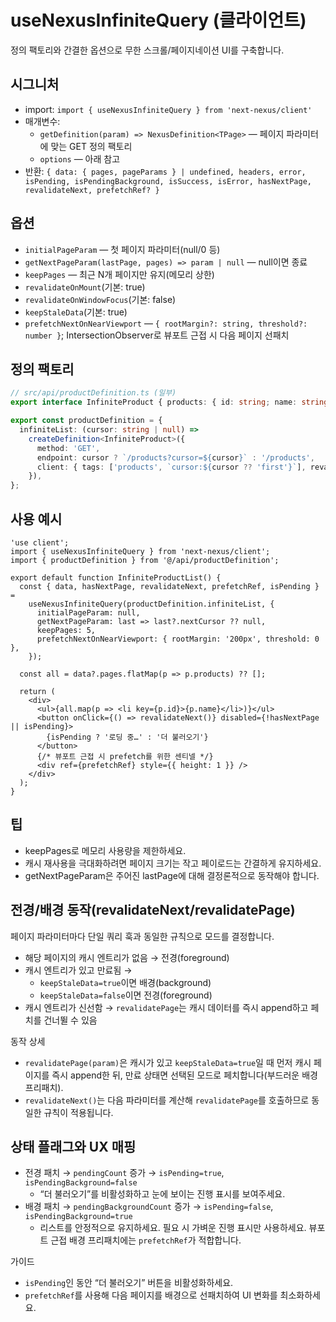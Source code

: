 # useNexusInfiniteQuery (클라이언트)

정의 팩토리와 간결한 옵션으로 무한 스크롤/페이지네이션 UI를 구축합니다.

## 시그니처
- import: `import { useNexusInfiniteQuery } from 'next-nexus/client'`
- 매개변수:
  - `getDefinition(param) => NexusDefinition<TPage>` — 페이지 파라미터에 맞는 GET 정의 팩토리
  - `options` — 아래 참고
- 반환: `{ data: { pages, pageParams } | undefined, headers, error, isPending, isPendingBackground, isSuccess, isError, hasNextPage, revalidateNext, prefetchRef? }`

## 옵션
- `initialPageParam` — 첫 페이지 파라미터(null/0 등)
- `getNextPageParam(lastPage, pages) => param | null` — null이면 종료
- `keepPages` — 최근 N개 페이지만 유지(메모리 상한)
- `revalidateOnMount`(기본: true)
- `revalidateOnWindowFocus`(기본: false)
- `keepStaleData`(기본: true)
- `prefetchNextOnNearViewport` — `{ rootMargin?: string, threshold?: number }`; IntersectionObserver로 뷰포트 근접 시 다음 페이지 선패치

## 정의 팩토리

```ts path=null start=null
// src/api/productDefinition.ts (일부)
export interface InfiniteProduct { products: { id: string; name: string }[]; nextCursor?: string | null }

export const productDefinition = {
  infiniteList: (cursor: string | null) =>
    createDefinition<InfiniteProduct>({
      method: 'GET',
      endpoint: cursor ? `/products?cursor=${cursor}` : '/products',
      client: { tags: ['products', `cursor:${cursor ?? 'first'}`], revalidate: 300 },
    }),
};
```

## 사용 예시

```tsx path=null start=null
'use client';
import { useNexusInfiniteQuery } from 'next-nexus/client';
import { productDefinition } from '@/api/productDefinition';

export default function InfiniteProductList() {
  const { data, hasNextPage, revalidateNext, prefetchRef, isPending } =
    useNexusInfiniteQuery(productDefinition.infiniteList, {
      initialPageParam: null,
      getNextPageParam: last => last?.nextCursor ?? null,
      keepPages: 5,
      prefetchNextOnNearViewport: { rootMargin: '200px', threshold: 0 },
    });

  const all = data?.pages.flatMap(p => p.products) ?? [];

  return (
    <div>
      <ul>{all.map(p => <li key={p.id}>{p.name}</li>)}</ul>
      <button onClick={() => revalidateNext()} disabled={!hasNextPage || isPending}>
        {isPending ? '로딩 중…' : '더 불러오기'}
      </button>
      {/* 뷰포트 근접 시 prefetch를 위한 센티넬 */}
      <div ref={prefetchRef} style={{ height: 1 }} />
    </div>
  );
}
```

## 팁
- keepPages로 메모리 사용량을 제한하세요.
- 캐시 재사용을 극대화하려면 페이지 크기는 작고 페이로드는 간결하게 유지하세요.
- getNextPageParam은 주어진 lastPage에 대해 결정론적으로 동작해야 합니다.

## 전경/배경 동작(revalidateNext/revalidatePage)

페이지 파라미터마다 단일 쿼리 훅과 동일한 규칙으로 모드를 결정합니다.
- 해당 페이지의 캐시 엔트리가 없음 → 전경(foreground)
- 캐시 엔트리가 있고 만료됨 →
  - `keepStaleData=true`이면 배경(background)
  - `keepStaleData=false`이면 전경(foreground)
- 캐시 엔트리가 신선함 → `revalidatePage`는 캐시 데이터를 즉시 append하고 페치를 건너뛸 수 있음

동작 상세
- `revalidatePage(param)`은 캐시가 있고 `keepStaleData=true`일 때 먼저 캐시 페이지를 즉시 append한 뒤, 만료 상태면 선택된 모드로 페치합니다(부드러운 배경 프리패치).
- `revalidateNext()`는 다음 파라미터를 계산해 `revalidatePage`를 호출하므로 동일한 규칙이 적용됩니다.

## 상태 플래그와 UX 매핑

- 전경 패치 → `pendingCount` 증가 → `isPending=true`, `isPendingBackground=false`
  - “더 불러오기”를 비활성화하고 눈에 보이는 진행 표시를 보여주세요.
- 배경 패치 → `pendingBackgroundCount` 증가 → `isPending=false`, `isPendingBackground=true`
  - 리스트를 안정적으로 유지하세요. 필요 시 가벼운 진행 표시만 사용하세요. 뷰포트 근접 배경 프리패치에는 `prefetchRef`가 적합합니다.

가이드
- `isPending`인 동안 “더 불러오기” 버튼을 비활성화하세요.
- `prefetchRef`를 사용해 다음 페이지를 배경으로 선패치하여 UI 변화를 최소화하세요.
